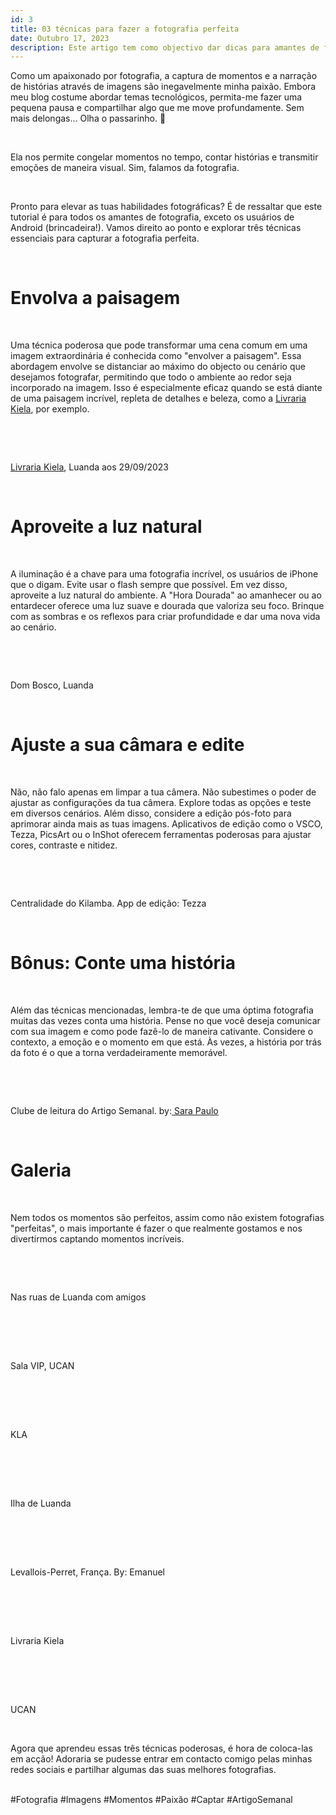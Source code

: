 ```yaml
---
id: 3
title: 03 técnicas para fazer a fotografia perfeita
date: Outubro 17, 2023
description: Este artigo tem como objectivo dar dicas para amantes de fotografia. Pronto para elevar as tuas habilidades fotográficas? 
---
```


Como um apaixonado por fotografia, a captura de momentos e a narração de histórias através de imagens são inegavelmente minha paixão. Embora meu blog costume abordar temas tecnológicos, permita-me fazer uma pequena pausa e compartilhar algo que me move profundamente. Sem mais delongas... Olha o passarinho. 📸

<br />

Ela nos permite congelar momentos no tempo, contar histórias e transmitir emoções de maneira visual. Sim, falamos da fotografia.

<br />

Pronto para elevar as tuas habilidades fotográficas? É de ressaltar que este tutorial é para todos os amantes de fotografia, exceto os usuários de Android (brincadeira!). Vamos direito ao ponto e explorar três técnicas essenciais para capturar a fotografia perfeita.

<br />

<h1 className="mt-2 sm:mt-4 md:mt-6 lg:mt-8 xl:mt-10 border-b pb-2 font-extrabold text-xl sm:text-xl md:text-xl lg:text-2xl xl:text-2xl tracking-tight transition-colors first:mt-0">Envolva a paisagem</h1>

<br />

Uma técnica poderosa que pode transformar uma cena comum em uma imagem extraordinária é conhecida como "envolver a paisagem". Essa abordagem envolve se distanciar ao máximo do objecto ou cenário que desejamos fotografar, permitindo que todo o ambiente ao redor seja incorporado na imagem. Isso é especialmente eficaz quando se está diante de uma paisagem incrível, repleta de detalhes e beleza, como a <a href="https://www.instagram.com/kiela.livraria/" className="border-b transition-all text-gray-500 duration-500 hover:border-gray-500" target="_blank">Livraria Kiela</a>, por exemplo.

<br />

<PerformaticImage
  src="/image/blog/livraria-kiela.jpeg"
  alt="Livraria Kiela"
className="w-full h-auto object-cover mb-4"
/>

<br />

<p className="text-sm text-muted-foreground"><a href="https://www.instagram.com/kiela.livraria/" className="border-b transition-all text-gray-500 duration-500 hover:border-gray-500" target="_blank">Livraria Kiela</a>, Luanda aos 29/09/2023</p>


<br />

<h1 className="mt-2 sm:mt-4 md:mt-6 lg:mt-8 xl:mt-10 border-b pb-2 font-extrabold text-xl sm:text-xl md:text-xl lg:text-2xl xl:text-2xl tracking-tight transition-colors first:mt-0">Aproveite a luz natural</h1>

<br />

A iluminação é a chave para uma fotografia incrível, os usuários de iPhone que o digam. Evite usar o flash sempre que possível. Em vez disso, aproveite a luz natural do ambiente. A "Hora Dourada" ao amanhecer ou ao entardecer oferece uma luz suave e dourada que valoriza seu foco. Brinque com as sombras e os reflexos para criar profundidade e dar uma nova vida ao cenário.

<br />

<PerformaticImage
  src="/image/blog/dom-bosco.jpeg"
  alt="Dom Bosco"
  className="w-full h-auto object-cover mb-4"
/>

<br />

<p className="text-sm text-muted-foreground">Dom Bosco, Luanda</p>

<br />

<h1 className="mt-2 sm:mt-4 md:mt-6 lg:mt-8 xl:mt-10 border-b pb-2 font-extrabold text-xl sm:text-xl md:text-xl lg:text-2xl xl:text-2xl tracking-tight transition-colors first:mt-0">Ajuste a sua câmara e edite</h1>

<br />

Não, não falo apenas em limpar a tua câmera. Não subestimes o poder de ajustar as configurações da tua câmera. Explore todas as opções e teste em diversos cenários. Além disso, considere a edição pós-foto para aprimorar ainda mais as tuas imagens. Aplicativos de edição como o VSCO, Tezza, PicsArt ou o InShot oferecem ferramentas poderosas para ajustar cores, contraste e nitidez.


<br />

<PerformaticImage
  src="/image/blog/kilamba-tezza.jpeg"
  alt="Centralidade do Kilamba"
className="w-full h-auto object-cover mb-4"
/>

<br />

<p className="text-sm text-muted-foreground">Centralidade do Kilamba. App de edição: Tezza</p>

<br />

<h1 className="mt-2 sm:mt-4 md:mt-6 lg:mt-8 xl:mt-10 border-b pb-2 font-extrabold text-xl sm:text-xl md:text-xl lg:text-2xl xl:text-2xl tracking-tight transition-colors first:mt-0">Bônus: Conte uma história</h1>

<br />

Além das técnicas mencionadas, lembra-te de que uma óptima fotografia muitas das vezes conta uma história. Pense no que você deseja comunicar com sua imagem e como pode fazê-lo de maneira cativante. Considere o contexto, a emoção e o momento em que está. Às vezes, a história por trás da foto é o que a torna verdadeiramente memorável.

<br />

<PerformaticImage
  src="/image/blog/clas.jpeg"
  alt="Reunião do Clube de leitura do Artigo Semanal"
className="w-full h-auto object-cover mb-4"
/>

<br />

<p className="text-sm text-muted-foreground">Clube de leitura do Artigo Semanal. by:<a href="https://www.instagram.com/kiela.livraria/" className="border-b transition-all text-gray-500 duration-500 hover:border-gray-500" target="_blank"> Sara Paulo</a></p>

<br />


<h1 className="mt-2 sm:mt-4 md:mt-6 lg:mt-8 xl:mt-10 border-b pb-2 font-extrabold text-xl sm:text-xl md:text-xl lg:text-2xl xl:text-2xl tracking-tight transition-colors first:mt-0">Galeria</h1>

<br />

Nem todos os momentos são perfeitos, assim como não existem fotografias "perfeitas", o mais importante é fazer o que realmente gostamos e nos divertirmos captando momentos incríveis.

<br />

<PerformaticImage
  src="/image/blog/friends.jpeg"
  alt="Nas ruas de Luanda com amigos"
className="w-full h-auto object-cover mb-4"
/>

<br />

<p className="text-sm text-muted-foreground">Nas ruas de Luanda com amigos</p>

<br />

<br />

<PerformaticImage
  src="/image/blog/ucan-sala-vip.jpeg"
  alt="UCAN Sala VIP"
className="w-full h-auto object-cover mb-4"
/>

<br />

<p className="text-sm text-muted-foreground">Sala VIP, UCAN</p>

<br />

<br />

<PerformaticImage
  src="/image/blog/kla.jpeg"
  alt="KLA"
className="w-full h-auto object-cover mb-4"
/>

<br />

<p className="text-sm text-muted-foreground">KLA</p>

<br />
<br />

<PerformaticImage
  src="/image/blog/beach.jpeg"
  alt="Ilha de Luanda"
className="w-full h-auto object-cover mb-4"
/>

<br />

<p className="text-sm text-muted-foreground">Ilha de Luanda</p>

<br />
<br />

<PerformaticImage
  src="/image/blog/france.jpeg"
  alt="Ruas de França"
className="w-full h-auto object-cover mb-4"
/>

<br />

<p className="text-sm text-muted-foreground">Levallois-Perret, França. By: Emanuel</p>

<br />

<br />

<PerformaticImage
  src="/image/blog/kiela.jpeg"
  alt="Livraria Kiela"
className="w-full h-auto object-cover mb-4"
/>

<br />

<p className="text-sm text-muted-foreground">Livraria Kiela</p>

<br />


<br />

<PerformaticImage
  src="/image/blog/vp.jpeg"
  alt="Valentim Prado na UCAN"
className="w-full h-auto object-cover mb-4"
/>

<br />

<p className="text-sm text-muted-foreground">UCAN</p>

<br />

Agora que aprendeu essas três técnicas poderosas, é hora de coloca-las em acção! Adoraria se pudesse entrar em contacto comigo pelas minhas redes sociais e partilhar algumas das suas melhores fotografias.

<br />

<div className="font-semibold">
    #Fotografia #Imagens #Momentos #Paixão #Captar #ArtigoSemanal
</div>
